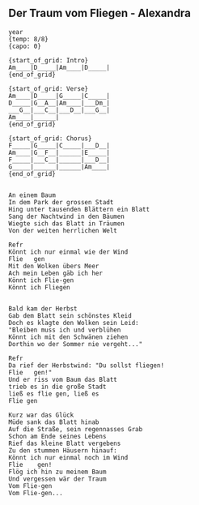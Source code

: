 ## Der Traum vom Fliegen - Alexandra
```
{year: 1968}
{temp: 8/8}
{capo: 0}

{start_of_grid: Intro}
Am____|D_____|Am____|D_____|
{end_of_grid}

{start_of_grid: Verse}
Am____|D_____|G_____|C_____|
D_____|G__A__|Am____|___Dm_|
___G__|___C__|___D__|___G__|
Am____|______|
{end_of_grid}

{start_of_grid: Chorus}
F_____|G_____|C_____|___D__|
Am____|G__F__|______|E_____|
F_____|___C__|______|___D__|
G_____|______|______|Am____|
{end_of_grid}


An einem Baum
In dem Park der grossen Stadt
Hing unter tausenden Blättern ein Blatt
Sang der Nachtwind in den Bäumen
Wiegte sich das Blatt in Träumen
Von der weiten herrlichen Welt

Refr
Könnt ich nur einmal wie der Wind
Flie   gen
Mit den Wolken übers Meer
Ach mein Leben gäb ich her
Könnt ich Flie-gen
Könnt ich Fliegen


Bald kam der Herbst
Gab dem Blatt sein schönstes Kleid
Doch es klagte den Wolken sein Leid:
"Bleiben muss ich und verblühen
Könnt ich mit den Schwänen ziehen
Dorthin wo der Sommer nie vergeht..."

Refr
Da rief der Herbstwind: "Du sollst fliegen! 
Flie   gen!"
Und er riss vom Baum das Blatt
trieb es in die große Stadt
ließ es flie gen, ließ es
Flie gen
 
Kurz war das Glück
Müde sank das Blatt hinab
Auf die Straße, sein regennasses Grab
Schon am Ende seines Lebens
Rief das kleine Blatt vergebens
Zu den stummen Häusern hinauf:
Könnt ich nur einmal noch im Wind
Flie    gen!
Flög ich hin zu meinem Baum
Und vergessen wär der Traum
Vom Flie-gen
Vom Flie-gen...

```

